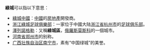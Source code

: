 '''綠城'''可以指以下意思：

*[[綠城中國|綠城中國]]：[[中國|中國]]的[[房地產|房地產]]開發商。
*[[浙江綠城足球俱樂部|浙江綠城足球俱樂部]]：一家位于中國大陆[[浙江省|浙江省]][[杭州市|杭州市]]的[[足球俱乐部|足球俱乐部]]。
*[[澤列諾格勒|澤列諾格勒]]：又稱'''綠城區'''，[[俄羅斯|俄羅斯]][[莫斯科|莫斯科]]的一個城市。
*[[河南省|河南省]][[郑州市|郑州市]]的别称。
*[[广西壮族自治区|广西壮族自治区]][[南宁市|南宁市]]，素有“中国绿城”的美誉。
{{disambig|Cat=二字消歧義}}